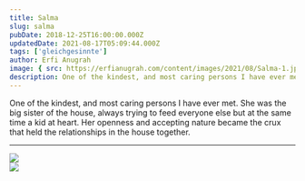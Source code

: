```yaml
---
title: Salma
slug: salma
pubDate: 2018-12-25T16:00:00.000Z
updatedDate: 2021-08-17T05:09:44.000Z
tags: ['gleichgesinnte']
author: Erfi Anugrah
image: { src: https://erfianugrah.com/content/images/2021/08/Salma-1.jpg, alt: salma-1}
description: One of the kindest, and most caring persons I have ever met. She was the big sister of the house, always trying to feed everyone else but at the same time a kid at heart. Her openness and accepting nature became the crux that held the relationships in the house together.
---
```


One of the kindest, and most caring persons I have ever met. She was the big sister of the house, always trying to feed everyone else but at the same time a kid at heart. Her openness and accepting nature became the crux that held the relationships in the house together.

---
<div class="grid grid-cols-1 sm:grid-cols-2 md:grid-cols-3 lg:grid-cols-4 gap-4">
    <div class="col-span-1">
        <a href ="https://erfianugrah.com/content/images/2021/08/Salma-1.jpg" class="glightbox3" data-fslightbox="gallery">
            <img src="https://erfianugrah.com/content/images/2021/08/Salma-1.jpg" />
        </a>
    </div>
    <div class="col-span-1">
        <a href ="https://erfianugrah.com/content/images/2021/08/Salma-2-1.jpg" class="glightbox3" data-fslightbox="gallery">
            <img src="https://erfianugrah.com/content/images/2021/08/Salma-2-1.jpg" />
        </a>
    </div>
</div>
